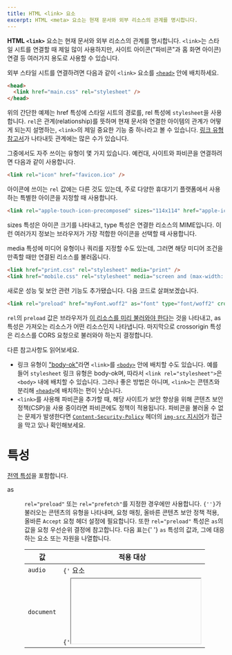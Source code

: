 ```yaml
---
title: HTML <link> 요소
excerpt: HTML <meta> 요소는 현재 문서와 외부 리소스의 관계를 명시합니다.
---
```


**HTML `<link>`** 요소는 현재 문서와 외부 리소스의 관계를 명시합니다. `<link>`는 스타일 시트를 연결할 때 제일 많이 사용하지만, 사이트 아이콘("파비콘"과 홈 화면 아이콘) 연결 등 여러가지 용도로 사용할 수 있습니다.

외부 스타일 시트를 연결하려면 다음과 같이 `<link>` 요소를 [`<head>`](./head) 안에 배치하세요.

```html
<head>
  <link href="main.css" rel="stylesheet" />
</head>
```

위의 간단한 예제는 <TermLink>href</TermLink> 특성에 스타일 시트의 경로를, <TermLink>rel</TermLink> 특성에 `stylesheet`을 사용합니다. `rel`은 관계(relationship)를 뜻하며 현재 문서와 연결한 아이템의 관계가 어떻게 되는지 설명하는, `<link>`의 제일 중요한 기능 중 하나라고 볼 수 있습니다. [링크 유형 참고서](https://developer.mozilla.org/en-US/docs/Web/HTML/Link_types)가 나타내듯 관계에는 많은 수가 있습니다.

그중에서도 자주 쓰이는 유형이 몇 가지 있습니다. 예컨대, 사이트와 파비콘을 연결하려면 다음과 같이 사용합니다.

```html
<link rel="icon" href="favicon.ico" />
```

아이콘에 쓰이는 `rel` 값에는 다른 것도 있는데, 주로 다양한 휴대기기 플랫폼에서 사용하는 특별한 아이콘을 지정할 때 사용합니다.

```html
<link rel="apple-touch-icon-precomposed" sizes="114x114" href="apple-icon-114.png" type="image/png" />
```

<p>
  <TermLink>sizes</TermLink> 특성은 아이콘 크기를 나타내고, <TermLink>type</TermLink> 특성은 연결한 리소스의 MIME입니다.
  이런 여러가지 정보는 브라우저가 가장 적합한 아이콘을 선택할 때 사용합니다.
</p>

<p>
  <TermLink>media</TermLink> 특성에 미디어 유형이나 쿼리를 지정할 수도 있는데, 그러면 해당 미디어 조건을 만족할 때만
  연결된 리소스를 불러옵니다.
</p>

```html
<link href="print.css" rel="stylesheet" media="print" />
<link href="mobile.css" rel="stylesheet" media="screen and (max-width: 600px)" />
```

새로운 성능 및 보안 관련 기능도 추가됐습니다. 다음 코드로 살펴보겠습니다.

```html
<link rel="preload" href="myFont.woff2" as="font" type="font/woff2" crossorigin="anonymous" />
```

`rel`의 `preload` 값은 브라우저가 [이 리소스를 미리 불러와야 한다](https://developer.mozilla.org/en-US/docs/Web/HTML/Preloading_content)는 것을 나타내고, <TermLink>as</TermLink> 특성은 가져오는 리소스가 어떤 리소스인지 나타냅니다. 마지막으로 <TermLink>crossorigin</TermLink> 특성은 리소스를 CORS 요청으로 불러와야 하는지 결정합니다.

다른 참고사항도 읽어보세요.

- 링크 유형이 ["body-ok"](https://html.spec.whatwg.org/multipage/links.html#body-ok)라면 `<link>`를 [`<body>`](./body) 안에 배치할 수도 있습니다. 예를 들어 `stylesheet` 링크 유형은 body-ok며, 따라서 `<link rel="stylesheet">`은 `<body>` 내에 배치할 수 있습니다. 그러나 좋은 방법은 아니며, `<link>`는 콘텐츠와 분리해 [`<head>`](./head)에 배치하는 편이 낫습니다.
- `<link>`를 사용해 파비콘을 추가할 때, 해당 사이트가 보안 향상을 위해 콘텐츠 보안 정책(CSP)을 사용 중이라면 파비콘에도 정책이 적용됩니다. 파비콘을 불러올 수 없는 문제가 발생한다면 [`Content-Security-Policy`](https://developer.mozilla.org/en-US/docs/Web/HTTP/Headers/Content-Security-Policy) 헤더의 [`img-src` 지시어](https://developer.mozilla.org/en-US/docs/Web/HTTP/Headers/Content-Security-Policy/img-src)가 접근을 막고 있나 확인해보세요.

# 특성

[전역 특성](/docs/Web/HTML/Global_attributes)을 포함합니다.

<dl>
  <Term>as</Term>
  <dd>
    <p>
      <code>rel="preload"</code> 또는 <code>rel="prefetch"</code>를 지정한 경우에만 사용합니다. <code>{'<link>'}</code>가
      불러오는 콘텐츠의 유형을 나타내며, 요청 매칭, 올바른 콘텐츠 보안 정책 적용, 올바른 <code>Accept</code> 요청 헤더 설정에
      필요합니다. 또한 <code>rel="preload"</code> 특성은 <code>as</code>의 값을 요청 우선순위 결정에 참고합니다. 다음 표는{' '}
      <code>as</code> 특성의 값과, 그에 대응하는 요소 또는 자원을 나열합니다.
    </p>
    <table>
      <thead>
        <tr>
          <th>값</th>
          <th>적용 대상</th>
        </tr>
      </thead>
      <tbody>
        <tr>
          <td>
            <code>audio</code>
          </td>
          <td>
            <code>{'<audio>'}</code> 요소
          </td>
        </tr>
        <tr>
          <td>
            <code>document</code>
          </td>
          <td>
            <code>{'<iframe>'}</code>, <code>{'<frame>'}</code> 요소
          </td>
        </tr>
        <tr>
          <td>
            <code>embed</code>
          </td>
          <td>
            <code>{'<embed>'}</code> 요소
          </td>
        </tr>
        <tr>
          <td>
            <code>fetch</code>
          </td>
          <td>
            <code>fetch</code>, <code>XMLHttpRequest</code>
            <Callout color="warn" label="참고">
              이 값을 사용하려면 같은 <code>{'<link>'}</code> 요소에 <TermLink>crossorigin</TermLink> 특성도 지정해야
              합니다.
            </Callout>
          </td>
        </tr>
        <tr>
          <td>
            <code>font</code>
          </td>
          <td>
            CSS <code>@font-face</code>
          </td>
        </tr>
        <tr>
          <td>
            <code>image</code>
          </td>
          <td>
            <code>{'<img>'}</code>, <code>srcset</code> 또는 <code>imageset</code> 특성을 지정한{' '}
            <code>{'<picture>'}</code>, SVG <code>{'<image>'}</code>, CSS <code>*-image</code> 규칙
          </td>
        </tr>
        <tr>
          <td>
            <code>object</code>
          </td>
          <td>
            <code>{'<object>'}</code> 요소
          </td>
        </tr>
        <tr>
          <td>
            <code>script</code>
          </td>
          <td>
            <code>{'<script>'}</code> 요소, 웹 워커 <code>importScripts</code>
          </td>
        </tr>
        <tr>
          <td>
            <code>style</code>
          </td>
          <td>
            <code>{'<link rel="stylesheet">'}</code> 요소, CSS <code>@import</code>
          </td>
        </tr>
        <tr>
          <td>
            <code>track</code>
          </td>
          <td>
            <code>{'<track>'}</code> 요소
          </td>
        </tr>
        <tr>
          <td>
            <code>video</code>
          </td>
          <td>
            <code>{'<video>'}</code> 요소
          </td>
        </tr>
        <tr>
          <td>
            <code>worker</code>
          </td>
          <td>
            <code>Worker</code>, <code>SharedWorker</code>
          </td>
        </tr>
      </tbody>
    </table>
  </dd>
  <Term>crossorigin</Term>
  <dd>
    <p>
      리소스를 가져올 때 <Anchor href="https://developer.mozilla.org/ko/docs/Glossary/CORS">CORS</Anchor>를 사용해야
      하는지 지정합니다.{' '}
      <Anchor href="https://developer.mozilla.org/en-US/docs/Web/HTML/CORS_enabled_image">CORS 활성화 이미지</Anchor>는{' '}
      <code>{'<canvas>'}</code> 요소를 "오염"(taint)시키지 않고 재사용할 수 있습니다. 가능한 값은 다음과 같습니다.
    </p>
    <dl>
      <Term>anonymous</Term>
      <dd>
        교차 출처 요청(
        <Anchor href="https://developer.mozilla.org/en-US/docs/Web/HTTP/Headers/Origin">
          <code>Origin</code>
        </Anchor> HTTP 헤더를 가진 요청)을 수행하지만 인증 정보, 즉 쿠키, X.509 인증서, HTTP Basic 인증 중 어떠한 것도 전송하지
        않습니다. 서버에 <Anchor href="https://developer.mozilla.org/en-US/docs/Web/HTTP/Headers/Access-Control-Allow-Origin">
          <code>Access-Control-Allow-Origin</code>
        </Anchor> HTTP 헤더가 설정되지 않아서 출처 사이트에 인증 정보를 전달하지 않으면 리소스가 오염되어 사용처가 제한됩니다.
      </dd>
      <Term>user-credentials</Term>
      <dd>
        교차 출처 요청(
        <Anchor href="https://developer.mozilla.org/en-US/docs/Web/HTTP/Headers/Origin">
          <code>Origin</code>
        </Anchor> HTTP 헤더를 가진 요청)을 수행하면서 인증 정보, 즉 쿠키, X.509 인증서, HTTP Basic 인증 중 한 가지 이상을
        수행합니다. 서버에 <Anchor href="https://developer.mozilla.org/en-US/docs/Web/HTTP/Headers/Access-Control-Allow-Origin">
          <code>Access-Control-Allow-Origin</code>
        </Anchor> HTTP 헤더가 설정되지 않아서 출처 사이트에 인증 정보를 전달하지 않으면 리소스가 오염되어 사용처가 제한됩니다.
      </dd>
    </dl>
    <p>
      이 특성을 지정하지 않으면 리소스를{' '}
      <Anchor href="https://developer.mozilla.org/ko/docs/Glossary/CORS">CORS</Anchor> 요청 없이 가져오므로 리소스의
      오염 없이는 사용이 불가능합니다. 유효하지 않은 값을 지정하면 <code>anonymous</code>로 취급합니다.
    </p>
  </dd>
  <Term>disabled</Term>
  <dd>
    <p>
      <code>rel="stylesheet"</code> 전용으로, 지정한 스타일 시트를 불러와서 문서에 적용할지 여부를 지정합니다. HTML을
      불러오는 시점에 <code>disabled</code>를 지정한 경우 스타일 시트를 페이지와 함께 불러오지 않으며, 이후에{' '}
      <code>disabled</code> 특성이 <code>false</code>로 바뀌거나 아예 제거되는 시점에 불러옵니다.
    </p>
    <p>
      DOM에서 <code>disabled</code> 특성을 지정하면 문서의{' '}
      <Anchor href="https://developer.mozilla.org/en-US/docs/Web/API/DocumentOrShadowRoot/styleSheets">
        <code>DocumentOrShadowRoot.styleSheets</code>
      </Anchor>{' '}
      리스트에서 스타일 시트를 제거합니다.
    </p>
  </dd>
  <Term>href</Term>
  <dd>
    연결할 자원의 <Anchor href="https://developer.mozilla.org/ko/docs/Glossary/URL">URL</Anchor>입니다. 절대 URL과 상대
    URL 모두 가능합니다.
  </dd>
  <Term>hreflang</Term>
  <dd>
    연결할 리소스가 사용하는 언어 정보를 브라우저에 제안합니다.{' '}
    <Anchor href="https://www.ietf.org/rfc/bcp/bcp47.txt">BCP47</Anchor>이 정의하는 값을 사용할 수 있습니다.{' '}
    <code>href</code> 특성이 존재할 때만 사용하세요.
  </dd>
  <Term>imagesize</Term>
  <dd>
    <code>as="image" rel="preload"</code> 전용으로,{' '}
    <Anchor href="https://html.spec.whatwg.org/multipage/images.html#sizes-attributes">"Sizes" 특성</Anchor>입니다.{' '}
    <code>{'<img>'}</code> 요소에 사용할 이미지 리소스를 미리 불러올 때, <code>sizes</code> 특성에{' '}
    <code>imagesize</code>의 값을 사용합니다.
  </dd>
  <Term>imagesrcset</Term>
  <dd>
    <code>as="image rel="preload"</code> 전용으로,{' '}
    <Anchor href="https://html.spec.whatwg.org/multipage/images.html#srcset-attributes">"Srcset" 특성</Anchor>입니다.
    <code>{'<img>'}</code> 요에 사용할의 이미지 리소스를 미리 불러올 때, <code>srcset</code> 특성에 <code>
      imagesrcset
    </code>의 값을 사용합니다.
  </dd>
  <Term experimental={true}>integrity</Term>
  <dd>
    브라우저가 가져올 리소스의 base64 인코딩된 해시 값을 알려줍니다. 브라우저는 주어진 해시를 사용해 가져온 리소스에
    변형이 가해졌는지 검증합니다.{' '}
    <Anchor href="https://developer.mozilla.org/en-US/docs/Web/Security/Subresource_Integrity">하위 자원 무결성</Anchor>
    를 참고하세요.
  </dd>
  <Term>media</Term>
  <dd>
    가져온 리소스를 적용할 매체를 지정합니다. 매체 유형이나{' '}
    <Anchor href="https://developer.mozilla.org/en-US/docs/Web/CSS/Media_Queries">미디어 쿼리</Anchor>를 지정할 수
    있습니다. 매체에 따라 스타일 시트를 선택해서 적용할 때 유용합니다.
  </dd>
  <Term experimental={true}>prefetch</Term>
  <dd>
    다음 탐색 발생 시에 필요할 수도 있는 있음을 나타내서 사용자 에이전트가 자원을 미리 불러오도록 지정합니다. 이후에
    자원이 실제로 필요한 상황에서 사용자 에이전트가 더 빠르게 응답할 수 있습니다.
  </dd>
  <Term>referrerpolicy</Term>
  <dd>
    <p>리소스를 가져올 때 사용할 리퍼러(referrer)를 지정합니다.</p>
    <ul>
      <li>
        <code>no-referrer</code>:{' '}
        <Anchor href="https://developer.mozilla.org/en-US/docs/Web/HTTP/Headers/Referer">
          <code>Referer</code>
        </Anchor>{' '}
        헤더를 전송하지 않습니다.
      </li>
      <li>
        <code>no-referrer-when-downgrade</code>: TLS(HTTPS) 지원을 하지 않는 출처에 대해서는 <code>Referer</code>
        헤더를 전송하지 않습니다. <code>referrerpolicy</code> 특성을 따로 지정하지 않은 경우 기본 정책으로 사용합니다.
      </li>
      <li>
        <code>origin</code>: <code>Referer</code> 헤더가 요청의 출처, 즉 스킴, 호스트, 포트를 포함합니다.
      </li>
      <li>
        <code>origin-when-cross-origin</code>: 다른 출처로 요청할 땐 리퍼러 데이터를 스킴, 호스트, 포트로 제한합니다.
        동일 출처로 요청할 땐 전체 경로와 쿼리 문자열까지 포함합니다.
      </li>
      <li>
        <code>unsafe-url</code>: 리퍼러가 항상 출처, 경로, 쿼리 문자열을 포함합니다. 하지만 프래그먼트, 비밀번호, 사용자
        이름은 포함하지 않습니다. TLS로 보호받는 리소스에서 그렇지 않은 출처로 정보를 누출할 수 있으므로 안전하지
        않습니다.
      </li>
    </ul>
  </dd>
  <Term>rel</Term>
  <dd>
    연결한 리소스와 현재 문서 사이의 관계를 명시합니다. 공백으로 구분한{' '}
    <Anchor href="https://developer.mozilla.org/en-US/docs/Web/HTML/Link_types">링크 유형 값</Anchor>의 목록이어야
    합니다.
  </dd>
  <Term>sizes</Term>
  <dd>
    <p>
      리소스가 담고 있는 아이콘의 크기를 지정합니다. <TermLink>rel</TermLink>의 값이 <code>icon</code>이거나, Apple의 <code>apple-touch-icon</code>과 같은 관련 비표준 값일 때만 존재해야 합니다. 다음과 같을 사용할 수 있습니다.
    </p>
    <ul>
      <li><code>any</code>: <code>image/svg+xml</code> 등 벡터 형식 아이콘이라서 어떠한 크기라도 될 수 있음을 나타냅니다.</li>
      <li>
        <code>{'<너비 픽셀>x<높이 픽셀>'}</code> 또는 <code>{'<너비 픽셀>X<높이 픽셀>'}</code>의 형식으료 나타내는 크기 값을 공백으로 구분한 리스트. 해당 리소스는 각각의 크기를 모두 가지고 있어야 합니다.
        <Callout color="warn" label="참고">
          대부분의 아이콘 파일 형식은 하나의 아이콘만 저장할 수 있으므로 대부분의 <code>sizes</code> 역시 하나의 크기 값만 가지게 됩니다.
        </Callout>
      </li>
    </ul>
  </dd>
  <Term>title</Term>
  <dd>
    <code>{'<link>'}</code> 요소의 <code>title</code>은 다른 요소와는 다른 의미를 가집니다. <code>{'<link rel="stylesheet">'}</code>와 함께 사용하면 <Anchor href="https://developer.mozilla.org/en-US/docs/Web/CSS/Alternative_style_sheets">선호 스타일 시트와 대체 스타일 시트</Anchor>를 지정할 수 있습니다.
  </dd>
  <Term>type</Term>
  <dd>
    연결한 리소스의 유형을 지정합니다. 값으로는 <code>text/html</code>, <code>text/css</code> 등 유효한 MIME 유형을 사용해야 합니다. 일반적인 사용법은 <code>text/css</code>를 지정해서 스타일 시트임을 나타내는 것이지만, CSS가 웹에서 사용하는 유일한 스타일 시트 언어이므로 생략할 수 있을 뿐만 아니라, 이젠 생략하는 것이 좋은 방법으로 받아들여집니다. <code>rel="preload"</code> 링크 유형과 함께 사용해서 브라우저가 지원하는 파일만 다운로드하도록 만들 수도 있습니다.
  </dd>
</dl>

# 예제

## 스타일 시트 연결

```html
<link href="style.css" rel="stylesheet">
```

## 다양한 맥락에서 사용할 아이콘 제공하기

같은 페이지에 아이콘을 다른 아이콘을 여럿 연결하면 브라우저는 <Term>rel</Term>과 <Term>sizes</Term> 값을 참고해서 최적의 아이콘을 사용합니다.

```html
<!-- third-generation iPad with high-resolution Retina display: -->
<link rel="apple-touch-icon-precomposed" sizes="144x144" href="favicon144.png">
<!-- iPhone with high-resolution Retina display: -->
<link rel="apple-touch-icon-precomposed" sizes="114x114" href="favicon114.png">
<!-- first- and second-generation iPad: -->
<link rel="apple-touch-icon-precomposed" sizes="72x72" href="favicon72.png">
<!-- non-Retina iPhone, iPod Touch, and Android 2.1+ devices: -->
<link rel="apple-touch-icon-precomposed" href="favicon57.png">
<!-- basic favicon -->
<link rel="icon" href="favicon32.png">
```

## 미디어 쿼리에 맞는 스타일 시트만 불러오기

요소의 <Term>media</Term> 특성에 매체 유형이나 미디어 쿼리를 지정하면 현재 매체가 조건을 만족할 때만 리소스를 가져오게 됩니다.

```html
<link href="print.css" rel="stylesheet" media="print">
<link href="mobile.css" rel="stylesheet" media="all">
<link href="desktop.css" rel="stylesheet" media="screen and (min-width: 600px)">
<link href="highres.css" rel="stylesheet" media="screen and (min-resolution: 300dpi)">
```

## 스타일 시트 `load` 이벤트

스타일 시트를 다 불러온 시점은 `<link>` 요소에서 발생하는 `load` 이벤트를 통해 알아낼 수 있습니다. 마찬가지로, `error` 이벤트를 수신하면 스타일 시트를 불러오다가 오류가 발생하면 잡아낼 수 있습니다.

```html
<script>
const stylesheet = document.querySelector('#stylesheet');

myStylesheet.onload = function() {
  console.log('스타일 시트를 불러왔습니다.')
}

myStylesheet.onerror = function() {
  console.error('스타일 시트를 불러오지 못했습니다!');
}
</script>

<link rel="stylesheet" href="stylesheet.css" id="stylesheet">
```

<Callout color="warn" label="참고">
  <code>load</code> 이벤트는 정확히 해당 스타일 시트 본문과 그 스타일 시트에서 가져오는 다른 콘텐츠까지 모두 불러와서 분석을 마친 후, 콘텐츠에 적용하기 직전에 발생합니다.
</Callout>

# 명세

[HTML Living Standard](https://html.spec.whatwg.org/multipage/semantics.html#the-link-element)

# 브라우저 호환성

<BrowserCompat>html.elements.link</BrowserCompat>
